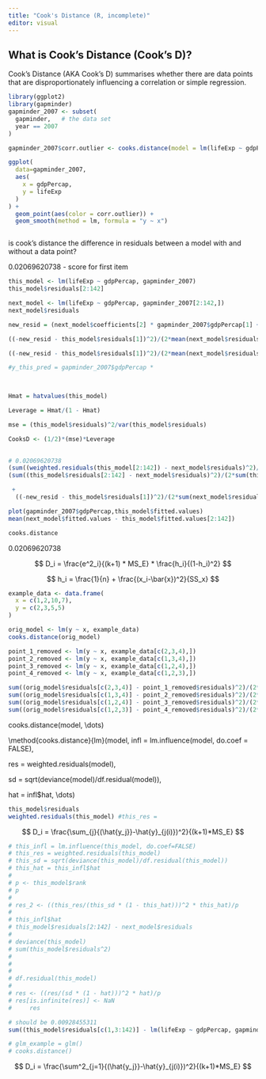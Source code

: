 ```yaml
---
title: "Cook's Distance (R, incomplete)"
editor: visual
---
```


## What is Cook's Distance (Cook's D)?

Cook's Distance (AKA Cook's D) summarises whether there are data points that are disproportionately influencing a correlation or simple regression.

```r
library(ggplot2)
library(gapminder)
gapminder_2007 <- subset(
  gapminder,   # the data set
  year == 2007
)

gapminder_2007$corr.outlier <- cooks.distance(model = lm(lifeExp ~ gdpPercap, gapminder_2007)) > 4/142

ggplot(
  data=gapminder_2007,
  aes(
    x = gdpPercap,
    y = lifeExp
  )
) +
  geom_point(aes(color = corr.outlier)) + 
  geom_smooth(method = lm, formula = "y ~ x")



```

is cook's distance the difference in residuals between a model with and without a data point?

0.02069620738 - score for first item

```r
this_model <- lm(lifeExp ~ gdpPercap, gapminder_2007)
this_model$residuals[2:142]

next_model <- lm(lifeExp ~ gdpPercap, gapminder_2007[2:142,])
next_model$residuals

new_resid = (next_model$coefficients[2] * gapminder_2007$gdpPercap[1] + next_model$coefficients[1] - gapminder_2007$lifeExp[1])

((-new_resid - this_model$residuals[1])^2)/(2*mean(next_model$residuals^2))

((-new_resid - this_model$residuals[1])^2)/(2*mean(next_model$residuals^2)) + (sum((this_model$residuals[2:142] - next_model$residuals)^2)/(2*mean(next_model$residuals^2)))

#y_this_pred = gapminder_2007$gdpPercap * 


  
Hmat = hatvalues(this_model)

Leverage = Hmat/(1 - Hmat)

mse = (this_model$residuals)^2/var(this_model$residuals)

CooksD <- (1/2)*(mse)*Leverage
  

# 0.02069620738
(sum((weighted.residuals(this_model[2:142]) - next_model$residuals)^2)/(2*sum(this_model$residuals^2)/141))
(sum((this_model$residuals[2:142] - next_model$residuals)^2)/(2*sum(this_model$residuals^2)/141))

 + 
  ((-new_resid - this_model$residuals[1])^2)/(2*sum(next_model$residuals^2)/140)

plot(gapminder_2007$gdpPercap,this_model$fitted.values)
mean(next_model$fitted.values - this_model$fitted.values[2:142])

cooks.distance

```

0.02069620738

$$
D_i = \frac{e^2_i}{(k+1) * MS_E} * \frac{h_i}{(1-h_i)^2}
$$

$$
h_i = \frac{1}{n} + \frac{(x_i-\bar{x})^2}{SS_x}
$$

```r
example_data <- data.frame(
  x = c(1,2,10,7),
  y = c(2,3,5,5)
)

orig_model <- lm(y ~ x, example_data)
cooks.distance(orig_model)

point_1_removed <- lm(y ~ x, example_data[c(2,3,4),])
point_2_removed <- lm(y ~ x, example_data[c(1,3,4),])
point_3_removed <- lm(y ~ x, example_data[c(1,2,4),])
point_4_removed <- lm(y ~ x, example_data[c(1,2,3),])

sum((orig_model$residuals[c(2,3,4)] - point_1_removed$residuals)^2)/(2*sum(orig_model$residuals^2)/3)
sum((orig_model$residuals[c(1,3,4)] - point_2_removed$residuals)^2)/(2*sum(orig_model$residuals^2)/3)
sum((orig_model$residuals[c(1,2,4)] - point_3_removed$residuals)^2)/(2*sum(orig_model$residuals^2)/3)
sum((orig_model$residuals[c(1,2,3)] - point_4_removed$residuals)^2)/(2*sum(orig_model$residuals^2)/3)

```

cooks.distance(model, \\dots)

\\method{cooks.distance}{lm}(model, infl = lm.influence(model, do.coef = FALSE),

res = weighted.residuals(model),

sd = sqrt(deviance(model)/df.residual(model)),

hat = infl\$hat, \\dots)

```r
this_model$residuals
weighted.residuals(this_model) #this_res = 
```

$$
D_i = \frac{\sum_{j}{(\hat{y_j}}-\hat{y}_{j(i)})^2}{(k+1)*MS_E}
$$

```r

# this_infl = lm.influence(this_model, do.coef=FALSE)
# this_res = weighted.residuals(this_model)
# this_sd = sqrt(deviance(this_model)/df.residual(this_model))
# this_hat = this_infl$hat
# 
# p <- this_model$rank
# p
# 
# res_2 <- ((this_res/(this_sd * (1 - this_hat)))^2 * this_hat)/p
# 
# this_infl$hat
# this_model$residuals[2:142] - next_model$residuals
# 
# deviance(this_model)
# sum(this_model$residuals^2)
# 
# 
# 
# df.residual(this_model)
# 
# res <- ((res/(sd * (1 - hat)))^2 * hat)/p
# res[is.infinite(res)] <- NaN
#     res
```

```r
# should be 0.00928455311
sum((this_model$residuals[c(1,3:142)] - lm(lifeExp ~ gdpPercap, gapminder_2007[c(1,3:142),])$residuals)^2)/(2*sqrt(sum(this_model$residuals^2)/140))
```

```r
# glm_example = glm()
# cooks.distance()
```

$$
D_i = \frac{\sum^2_{j=1}{(\hat{y_j}}-\hat{y}_{j(i)})^2}{(k+1)*MS_E}
$$
